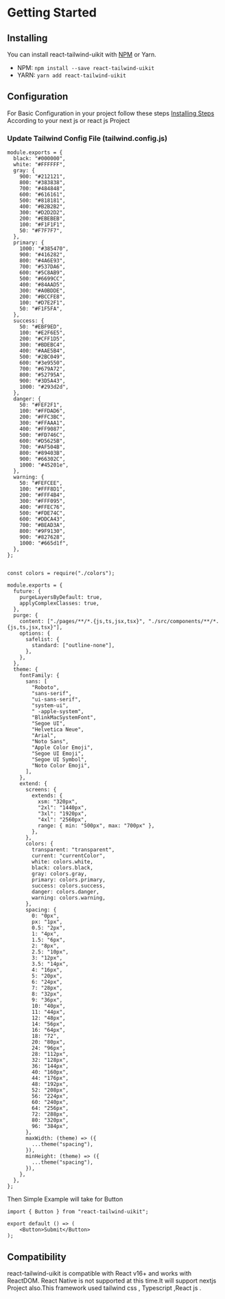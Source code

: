 
<Meta title="Docs/Getting Started/Quick Start" />

# Getting Started

## Installing

You can install react-tailwind-uikit with [NPM](https://www.npmjs.com/package/react-tailwind-uikit) or Yarn.

- NPM: `npm install --save react-tailwind-uikit`
- YARN: `yarn add react-tailwind-uikit`

## Configuration

For Basic Configuration in your project follow these steps [Installing Steps](https://tailwindcss.com/docs/installation) According to your next js or react js Project

### Update Tailwind Config File (tailwind.config.js)

```
module.exports = {
  black: "#000000",
  white: "#FFFFFF",
  gray: {
    900: "#212121",
    800: "#383838",
    700: "#484848",
    600: "#616161",
    500: "#818181",
    400: "#B2B2B2",
    300: "#D2D2D2",
    200: "#EBEBEB",
    100: "#F1F1F1",
    50: "#F7F7F7",
  },
  primary: {
    1000: "#385470",
    900: "#416282",
    800: "#4A6E93",
    700: "#537DA6",
    600: "#5C8AB9",
    500: "#6699CC",
    400: "#84AAD5",
    300: "#A0BDDE",
    200: "#BCCFE8",
    100: "#D7E2F1",
    50: "#F1F5FA",
  },
  success: {
    50: "#EBF9ED",
    100: "#E2F6E5",
    200: "#CFF1D5",
    300: "#BDEBC4",
    400: "#AAE5B4",
    500: "#2BC049",
    600: "#3e9550",
    700: "#679A72",
    800: "#52795A",
    900: "#3D5A43",
    1000: "#293d2d",
  },
  danger: {
    50: "#FEF2F1",
    100: "#FFDAD6",
    200: "#FFC3BC",
    300: "#FFAAA1",
    400: "#FF9087",
    500: "#FD746C",
    600: "#D5625B",
    700: "#AF504B",
    800: "#89403B",
    900: "#66302C",
    1000: "#45201e",
  },
  warning: {
    50: "#FEFCEE",
    100: "#FFF8D1",
    200: "#FFF4B4",
    300: "#FFF095",
    400: "#FFEC76",
    500: "#FDE74C",
    600: "#DDCA43",
    700: "#BEAD3A",
    800: "#9F9130",
    900: "#827628",
    1000: "#665d1f",
  },
};


```

```
const colors = require("./colors");

module.exports = {
  future: {
    purgeLayersByDefault: true,
    applyComplexClasses: true,
  },
  purge: {
    content: ["./pages/**/*.{js,ts,jsx,tsx}", "./src/components/**/*.{js,ts,jsx,tsx}"],
    options: {
      safelist: {
        standard: ["outline-none"],
      },
    },
  },
  theme: {
    fontFamily: {
      sans: [
        "Roboto",
        "sans-serif",
        "ui-sans-serif",
        "system-ui",
        " -apple-system",
        "BlinkMacSystemFont",
        "Segoe UI",
        "Helvetica Neue",
        "Arial",
        "Noto Sans",
        "Apple Color Emoji",
        "Segoe UI Emoji",
        "Segoe UI Symbol",
        "Noto Color Emoji",
      ],
    },
    extend: {
      screens: {
        extends: {
          xsm: "320px",
          "2xl": "1440px",
          "3xl": "1920px",
          "4xl": "2560px",
          range: { min: "500px", max: "700px" },
        },
      },
      colors: {
        transparent: "transparent",
        current: "currentColor",
        white: colors.white,
        black: colors.black,
        gray: colors.gray,
        primary: colors.primary,
        success: colors.success,
        danger: colors.danger,
        warning: colors.warning,
      },
      spacing: {
        0: "0px",
        px: "1px",
        0.5: "2px",
        1: "4px",
        1.5: "6px",
        2: "8px",
        2.5: "10px",
        3: "12px",
        3.5: "14px",
        4: "16px",
        5: "20px",
        6: "24px",
        7: "28px",
        8: "32px",
        9: "36px",
        10: "40px",
        11: "44px",
        12: "48px",
        14: "56px",
        16: "64px",
        18: "72",
        20: "80px",
        24: "96px",
        28: "112px",
        32: "128px",
        36: "144px",
        40: "160px",
        44: "176px",
        48: "192px",
        52: "208px",
        56: "224px",
        60: "240px",
        64: "256px",
        72: "288px",
        80: "320px",
        96: "384px",
      },
      maxWidth: (theme) => ({
        ...theme("spacing"),
      }),
      minHeight: (theme) => ({
        ...theme("spacing"),
      }),
    },
  },
};

```

Then Simple Example will take for Button

```
import { Button } from "react-tailwind-uikit";

export default () => (
    <Button>Submit</Button>
);
```

## Compatibility

react-tailwind-uikit is compatible with React v16+ and works with ReactDOM. React Native is not supported at this time.It will support nextjs Project also.This framework used tailwind css , Typescript ,React js .
